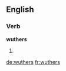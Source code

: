 
==English==

===Verb===
'''wuthers'''

# {{third-person singular of|wuther}}

[[de:wuthers]]
[[fr:wuthers]]